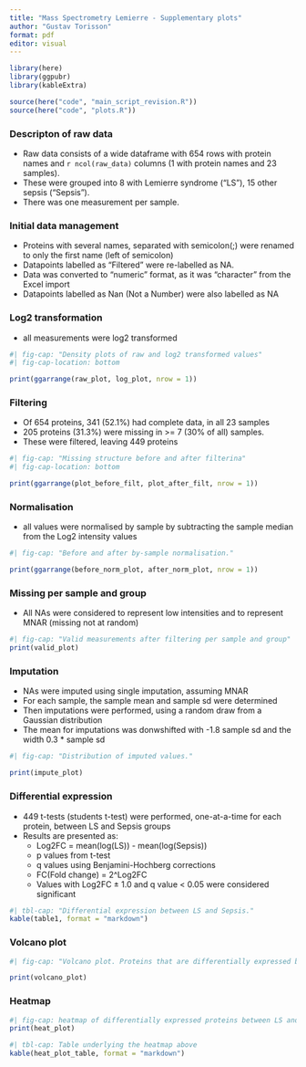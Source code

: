 ```yaml
---
title: "Mass Spectrometry Lemierre - Supplementary plots"
author: "Gustav Torisson"
format: pdf
editor: visual
---
```


```r
library(here)
library(ggpubr)
library(kableExtra)

source(here("code", "main_script_revision.R"))
source(here("code", "plots.R"))

```

### Descripton of raw data

-   Raw data consists of a wide dataframe with 654 rows with protein names and `r ncol(raw_data)` columns (1 with protein names and 23 samples).
-   These were grouped into 8 with Lemierre syndrome ("LS"), 15 other sepsis ("Sepsis").
-   There was one measurement per sample.

### Initial data management

-   Proteins with several names, separated with semicolon(;) were renamed to only the first name (left of semicolon)
-   Datapoints labelled as "Filtered" were re-labelled as NA.
-   Data was converted to "numeric" format, as it was "character" from the Excel import
-   Datapoints labelled as Nan (Not a Number) were also labelled as NA

\newpage

### Log2 transformation

-   all measurements were log2 transformed

```r
#| fig-cap: "Density plots of raw and log2 transformed values"
#| fig-cap-location: bottom

print(ggarrange(raw_plot, log_plot, nrow = 1))

```

\newpage

### Filtering

-   Of 654 proteins, 341 (52.1%) had complete data, in all 23 samples
-   205 proteins (31.3%) were missing in \>= 7 (30% of all) samples.
-   These were filtered, leaving 449 proteins

```r
#| fig-cap: "Missing structure before and after filterina"
#| fig-cap-location: bottom

print(ggarrange(plot_before_filt, plot_after_filt, nrow = 1))

```

\newpage

### Normalisation

-   all values were normalised by sample by subtracting the sample median from the Log2 intensity values

```r
#| fig-cap: "Before and after by-sample normalisation."

print(ggarrange(before_norm_plot, after_norm_plot, nrow = 1))

```

\newpage

### Missing per sample and group

-   All NAs were considered to represent low intensities and to represent MNAR (missing not at random)

```r
#| fig-cap: "Valid measurements after filtering per sample and group"
print(valid_plot)

```

\newpage

### Imputation

-   NAs were imputed using single imputation, assuming MNAR
-   For each sample, the sample mean and sample sd were determined
-   Then imputations were performed, using a random draw from a Gaussian distribution
-   The mean for imputations was donwshifted with -1.8 sample sd and the width 0.3 \* sample sd

```r
#| fig-cap: "Distribution of imputed values."

print(impute_plot)

```

\newpage

### Differential expression

-   449 t-tests (students t-test) were performed, one-at-a-time for each protein, between LS and Sepsis groups
-   Results are presented as:
    -   Log2FC = mean(log(LS)) - mean(log(Sepsis))
    -   p values from t-test
    -   q values using Benjamini-Hochberg corrections
    -   FC(Fold change) = 2\^Log2FC
    -   Values with Log2FC ± 1.0 and q value \< 0.05 were considered significant

```r
#| tbl-cap: "Differential expression between LS and Sepsis."
kable(table1, format = "markdown")

```

\newpage

### Volcano plot

```r
#| fig-cap: "Volcano plot. Proteins that are differentially expressed between LS and Sepsis = red"

print(volcano_plot)
```

\newpage

### Heatmap

```r
#| fig-cap: heatmap of differentially expressed proteins between LS and Sepsis
print(heat_plot)


```

\newpage
```r
#| tbl-cap: Table underlying the heatmap above
kable(heat_plot_table, format = "markdown")

```
